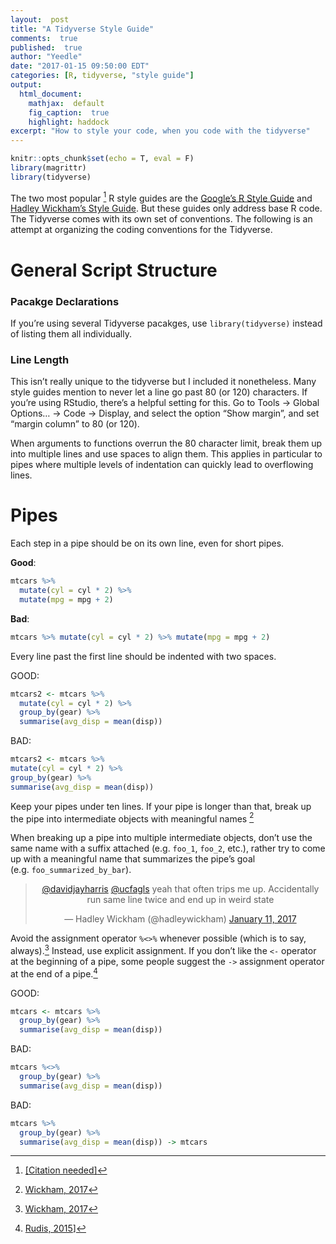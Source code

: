 ```yaml
---
layout:  post
title: "A Tidyverse Style Guide"
comments:  true
published:  true
author: "Yeedle"
date: "2017-01-15 09:50:00 EDT"
categories: [R, tidyverse, "style guide"]
output:
  html_document:
    mathjax:  default
    fig_caption:  true
    highlight: haddock
excerpt: "How to style your code, when you code with the tidyverse"
---
```


<style>
div.bad > figure.highlight > pre 
{ 
  background-color:rgba(255, 0, 0, 0.2); 
  border: 1px solid #ccc;
  border-radius: 4px;
}
div.good > figure.highlight > pre 
{ 
  background-color:rgba(0, 255, 0, 0.2); 
  border: 1px solid #ccc;
  border-radius: 4px;
}
</style>
```r
knitr::opts_chunk$set(echo = T, eval = F)
library(magrittr)
library(tidyverse)
```

The two most popular [^citationeeded] R style guides are the [Google's R Style Guide](https://google.github.io/styleguide/Rguide.xml) and [Hadley Wickham's Style Guide](http://adv-r.had.co.nz/Style.html). But these guides only address base R code. The Tidyverse comes with its own set of conventions. The following is an attempt at organizing the coding conventions for the Tidyverse.

[^citationeeded]: [[<u>Citation needed</u>]](https://xkcd.com/285/)

# General Script Structure

### Pacakge Declarations
If you're using several Tidyverse pacakges, use `library(tidyverse)` instead of listing them all individually.

### Line Length
This isn't really unique to the tidyverse but I included it nonetheless. Many style guides mention to never let a line go past 80 (or 120) characters. If you're using RStudio, there's a helpful setting for this. Go to Tools -> Global Options... -> Code -> Display, and select the option "Show margin", and set "margin column" to 80 (or 120).

When arguments to functions overrun the 80 character limit, break them up into multiple lines and use spaces to align them. This applies in particular to pipes where multiple levels of indentation can quickly lead to overflowing lines.

# Pipes

Each step in a pipe should be on its own line, even for short pipes.
<div class = "good">
**Good**:
```r
mtcars %>% 
  mutate(cyl = cyl * 2) %>%
  mutate(mpg = mpg + 2)
```
</div>

<div class = "bad">
**Bad**:
```r
mtcars %>% mutate(cyl = cyl * 2) %>% mutate(mpg = mpg + 2)
```
</div>

Every line past the first line should be indented with two spaces.
<div class = "good">
GOOD:
```r
mtcars2 <- mtcars %>%
  mutate(cyl = cyl * 2) %>%
  group_by(gear) %>%
  summarise(avg_disp = mean(disp))
```
</div>

<div class = "bad">
BAD:
```r
mtcars2 <- mtcars %>% 
mutate(cyl = cyl * 2) %>%
group_by(gear) %>%
summarise(avg_disp = mean(disp))
```
</div>


Keep your pipes under ten lines. If your pipe is longer than that, break up the pipe into intermediate objects with meaningful names [^tenperpipe]

[^tenperpipe]:[Wickham, 2017](http://r4ds.had.co.nz/pipes.html#when-not-to-use-the-pipe)

When breaking up a pipe into multiple intermediate objects, don't use the same name with a suffix attached (e.g. `foo_1`, `foo_2`, etc.), rather try to come up with a meaningful name that summarizes the pipe's goal (e.g. `foo_summarized_by_bar`).

<center>
<blockquote class="twitter-tweet" data-lang="en"><p lang="en" dir="ltr"><a href="https://twitter.com/davidjayharris">@davidjayharris</a> <a href="https://twitter.com/ucfagls">@ucfagls</a> yeah that often trips me up. Accidentally run same line twice and end up in weird state</p>&mdash; Hadley Wickham (@hadleywickham) <a href="https://twitter.com/hadleywickham/status/819202162211385347">January 11, 2017</a></blockquote>
<script async src="http://platform.twitter.com/widgets.js" charset="utf-8"></script>
</center>

Avoid the assignment operator `%<>%` whenever possible (which is to say, always).[^tenperpipe] Instead, use explicit assignment. If you don't like the `<-` operator at the beginning of a pipe, some people suggest the `->` assignment operator at the end of a pipe.[^rhsassignment]

[^rhsassignment]: [Rudis, 2015](https://rud.is/b/2015/02/04/a-step-to-the-right-in-r-assignments/)]

<div class = "good">
GOOD:
```r
mtcars <- mtcars %>% 
  group_by(gear) %>%
  summarise(avg_disp = mean(disp))
```
</div>

<div class = "bad">
BAD:
```r
mtcars %<>% 
  group_by(gear) %>%
  summarise(avg_disp = mean(disp))
```
</div>

<div class = "bad">
BAD:
```r
mtcars %>%
  group_by(gear) %>%
  summarise(avg_disp = mean(disp)) -> mtcars
```
